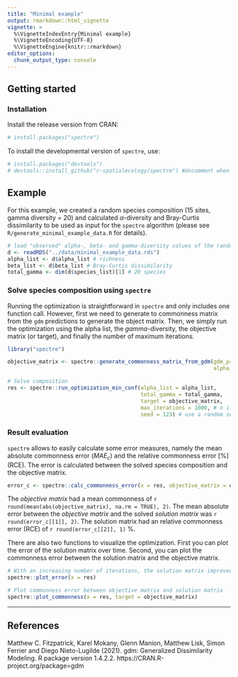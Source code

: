 ```yaml
---
title: "Minimal example"
output: rmarkdown::html_vignette
vignette: >
  %\VignetteIndexEntry{Minimal example}
  %\VignetteEncoding{UTF-8}
  %\VignetteEngine{knitr::rmarkdown}
editor_options: 
  chunk_output_type: console
---
```


## Getting started

### Installation
Install the release version from CRAN:

```r
# install.packages("spectre")
```

To install the developmental version of `spectre`, use:
```r
# install.packages("devtools")
# devtools::install_github("r-spatialecology/spectre") #Uncomment when repo is public
```

## Example

For this example, we created a random species composition (15 sites, gamma diversity = 20) and calculated $\alpha$-diversity and Bray-Curtis dissimilarity to be used as input for the `spectre` algorithm (please see `R/generate_minimal_example_data.R` for details). 

```r
# load "observed" alpha-, beta- and gamma-diversity values of the random species composition
d <- readRDS("../data/minimal_example_data.rds")
alpha_list <- d$alpha_list # richness
beta_list <- d$beta_list # Bray-Curtis dissimilarity
total_gamma <- dim(d$species_list)[1] # 20 species
```

### Solve species composition using `spectre`

Running the optimization is straightforward in `spectre` and only includes one function call.
However, first we need to generate to commonness matrix from the `gdm` predictions to generate the object matrix. 
Then, we simply run the optimization using the alpha list, the $gamma$-diversity, the objective matrix (or target), and finally the number of maximum iterations.

```r
library("spectre")

objective_matrix <- spectre::generate_commonness_matrix_from_gdm(gdm_predictions = beta_list, 
                                                                 alpha_list = alpha_list)

# Solve composition 
res <- spectre::run_optimization_min_conf(alpha_list = alpha_list,
                                          total_gamma = total_gamma,
                                          target = objective_matrix,
                                          max_iterations = 1000, # n iterations
                                          seed = 123) # use a random seed for reproducibility
```

### Result evaluation

`spectre` allows to easily calculate some error measures, namely the mean absolute commonness error ($MAE_c$) and the relative commonness error [%] (RCE). 
The error is calculated between the solved species composition and the objective matrix.

```r
error_c <- spectre::calc_commonness_error(x = res, objective_matrix = objective_matrix)
```

The *objective matrix* had a mean commonness of `r round(mean(abs(objective_matrix), na.rm = TRUE), 2)`. 
The mean absolute error between the *objective matrix* and the solved *solution matrix* was `r round(error_c[[1]], 2)`. 
The solution matrix had an relative commonness error (RCE) of `r round(error_c[[2]], 1)` %.

There are also two functions to visualize the optimization. 
First you can plot the error of the solution matrix over time. 
Second, you can plot the commonness error between the solution matrix and the objective matrix.

```r
# With an increasing number of iterations, the solution matrix improved
spectre::plot_error(x = res)

# Plot commonness error between objective matrix and solution matrix
spectre::plot_commonness(x = res, target = objective_matrix)
```

--- 

## References
Matthew C. Fitzpatrick, Karel Mokany, Glenn Manion, Matthew Lisk, Simon Ferrier and Diego Nieto-Lugilde (2021). gdm: Generalized Dissimilarity Modeling. R package version 1.4.2.2. https://CRAN.R-project.org/package=gdm